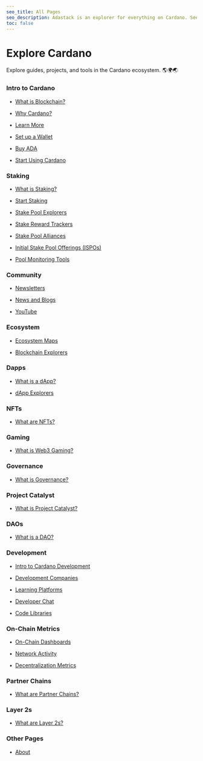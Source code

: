 ```yaml
---
seo_title: All Pages
seo_description: Adastack is an explorer for everything on Cardano. See every page of tools and dApps here. The site is open-source and new content is added daily!
toc: false
---
```


# Explore Cardano

Explore guides, projects, and tools in the Cardano ecosystem. 🌎🌍🌏

### Intro to Cardano

&nbsp;&nbsp;&bull;&nbsp;&nbsp;[What is Blockchain?](https://www.adastack.io/intro_to_cardano/what_is_blockchain)

&nbsp;&nbsp;&bull;&nbsp;&nbsp;[Why Cardano?](https://www.adastack.io/intro_to_cardano/why_cardano)

&nbsp;&nbsp;&bull;&nbsp;&nbsp;[Learn More](https://www.adastack.io/intro_to_cardano/learn_more)

&nbsp;&nbsp;&bull;&nbsp;&nbsp;[Set up a Wallet](https://www.adastack.io/intro_to_cardano/set_up_a_wallet)

&nbsp;&nbsp;&bull;&nbsp;&nbsp;[Buy ADA](https://www.adastack.io/intro_to_cardano/buy_ada)

&nbsp;&nbsp;&bull;&nbsp;&nbsp;[Start Using Cardano](https://www.adastack.io/intro_to_cardano/start_using_cardano)

### Staking

&nbsp;&nbsp;&bull;&nbsp;&nbsp;[What is Staking?](https://www.adastack.io/staking/what_is_staking)

&nbsp;&nbsp;&bull;&nbsp;&nbsp;[Start Staking](https://www.adastack.io/staking/start_staking)

&nbsp;&nbsp;&bull;&nbsp;&nbsp;[Stake Pool Explorers](https://www.adastack.io/staking/stake_pool_explorers)

&nbsp;&nbsp;&bull;&nbsp;&nbsp;[Stake Reward Trackers](https://www.adastack.io/staking/stake_reward_trackers)

&nbsp;&nbsp;&bull;&nbsp;&nbsp;[Stake Pool Alliances](https://www.adastack.io/staking/stake_pool_alliances)

&nbsp;&nbsp;&bull;&nbsp;&nbsp;[Initial Stake Pool Offerings (ISPOs)](https://www.adastack.io/staking/ispos)

&nbsp;&nbsp;&bull;&nbsp;&nbsp;[Pool Monitoring Tools](https://www.adastack.io/staking/pool_monitoring_tools)

### Community

&nbsp;&nbsp;&bull;&nbsp;&nbsp;[Newsletters](https://www.adastack.io/community/newsletters)

&nbsp;&nbsp;&bull;&nbsp;&nbsp;[News and Blogs](https://www.adastack.io/community/news_and_blogs)

&nbsp;&nbsp;&bull;&nbsp;&nbsp;[YouTube](https://www.adastack.io/community/youtube)

### Ecosystem

&nbsp;&nbsp;&bull;&nbsp;&nbsp;[Ecosystem Maps](https://www.adastack.io/ecosystem/ecosystem_maps)

&nbsp;&nbsp;&bull;&nbsp;&nbsp;[Blockchain Explorers](https://www.adastack.io/ecosystem/blockchain_explorers)

### Dapps

&nbsp;&nbsp;&bull;&nbsp;&nbsp;[What is a dApp?](https://www.adastack.io/dapps/what_is_a_dapp)

&nbsp;&nbsp;&bull;&nbsp;&nbsp;[dApp Explorers](https://www.adastack.io/dapps/dapp_explorers)

### NFTs

&nbsp;&nbsp;&bull;&nbsp;&nbsp;[What are NFTs?](https://www.adastack.io/nfts/what_are_nfts)

### Gaming

&nbsp;&nbsp;&bull;&nbsp;&nbsp;[What is Web3 Gaming?](https://www.adastack.io/gaming/what_is_web3_gaming)

### Governance

&nbsp;&nbsp;&bull;&nbsp;&nbsp;[What is Governance?](https://www.adastack.io/governance/what_is_governance)

### Project Catalyst

&nbsp;&nbsp;&bull;&nbsp;&nbsp;[What is Project Catalyst?](https://www.adastack.io/catalyst/what_is_project_catalyst)

### DAOs

&nbsp;&nbsp;&bull;&nbsp;&nbsp;[What is a DAO?](https://www.adastack.io/daos/what_is_a_dao)

### Development

&nbsp;&nbsp;&bull;&nbsp;&nbsp;[Intro to Cardano Development](https://www.adastack.io/development/intro_to_cardano_development)

&nbsp;&nbsp;&bull;&nbsp;&nbsp;[Development Companies](https://www.adastack.io/development/dev_teams)

&nbsp;&nbsp;&bull;&nbsp;&nbsp;[Learning Platforms](https://www.adastack.io/development/learning_platforms)

&nbsp;&nbsp;&bull;&nbsp;&nbsp;[Developer Chat](https://www.adastack.io/development/developer_chat)

&nbsp;&nbsp;&bull;&nbsp;&nbsp;[Code Libraries](https://www.adastack.io/development/code_libraries)

### On-Chain Metrics

&nbsp;&nbsp;&bull;&nbsp;&nbsp;[On-Chain Dashboards](https://www.adastack.io/on_chain_metrics/on_chain_dashboards)

&nbsp;&nbsp;&bull;&nbsp;&nbsp;[Network Activity](https://www.adastack.io/on_chain_metrics/network_activity)

&nbsp;&nbsp;&bull;&nbsp;&nbsp;[Decentralization Metrics](https://www.adastack.io/on_chain_metrics/decentralization_metrics)

### Partner Chains

&nbsp;&nbsp;&bull;&nbsp;&nbsp;[What are Partner Chains?](https://www.adastack.io/partner_chains/what_are_partner_chains)

### Layer 2s

&nbsp;&nbsp;&bull;&nbsp;&nbsp;[What are Layer 2s?](https://www.adastack.io/layer_2s/what_are_layer_2s)

### Other Pages

&nbsp;&nbsp;&bull;&nbsp;&nbsp;[About](https://www.adastack.io/about)
